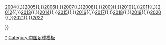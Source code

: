 {{Navbox
|name  = 中国足球甲级联赛
|title = [[中国足球协会甲级联赛|<span style="color:#FBEA0E">中国足球协会甲级联赛賽季</span>]]
|basestyle = background: #DD0000; color: #FBEA0E;

|list1 =  ''（前身：[[中国足球甲级B组联赛|甲B联赛]]）''{{,}}[[2004年中国足球甲级联赛|2004]]{{,}}[[2005年中国足球甲级联赛|2005]]{{,}}[[2006年中国足球甲级联赛|2006]]{{,}}[[2007年中国足球甲级联赛|2007]]{{,}}[[2008年中国足球甲级联赛|2008]]{{,}}[[2009年中国足球甲级联赛|2009]]{{,}}[[2010年中国足球甲级联赛|2010]]{{,}}[[2011年中国足球甲级联赛|2011]]{{,}}[[2012年中国足球甲级联赛|2012]]{{,}}[[2013年中国足球甲级联赛|2013]]{{,}}[[2014年中国足球甲级联赛|2014]]{{,}}[[2015年中国足球甲级联赛|2015]]{{,}}[[2016年中国足球甲级联赛|2016]]{{,}}[[2017年中国足球甲级联赛|2017]]{{,}}[[2018年中国足球甲级联赛|2018]]{{,}}[[2019年中国足球甲级联赛|2019]]{{,}}[[2020年中国足球甲级联赛|2020]]{{,}}[[2021年中国足球甲级联赛|2021]]{{,}}''[[2022年中国足球甲级联赛|2022]]''

}}<noinclude>

[[Category:中国足球甲级联赛|*]]
[[Category:中国足球模板]]
</noinclude>
